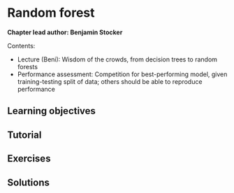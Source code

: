 # Random forest {#random_forest}

**Chapter lead author: Benjamin Stocker**

Contents:

- Lecture (Beni): Wisdom of the crowds, from decision trees to random forests
- Performance assessment: Competition for best-performing model, given training-testing split of data; others should be able to reproduce performance

## Learning objectives

## Tutorial

## Exercises

## Solutions